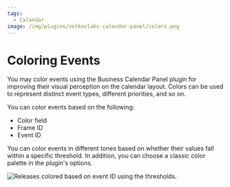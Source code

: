 ```yaml
---
tags:
  - Calendar
image: /img/plugins/volkovlabs-calendar-panel/colors.png
---
```



# Coloring Events

You may color events using the Business Calendar Panel plugin for improving their visual perception on the calendar layout. Colors can be used to represent distinct event types, different priorities, and so on.

You can color events based on the following:

- Color field
- Frame ID
- Event ID

You can color events in different tones based on whether their values fall within a specific threshold. In addition, you can choose a classic color palette in the plugin's options.

<Image
  title="Releases colored based on event ID using the thresholds."
  src="/img/plugins/volkovlabs-calendar-panel/colors.png"
/>
